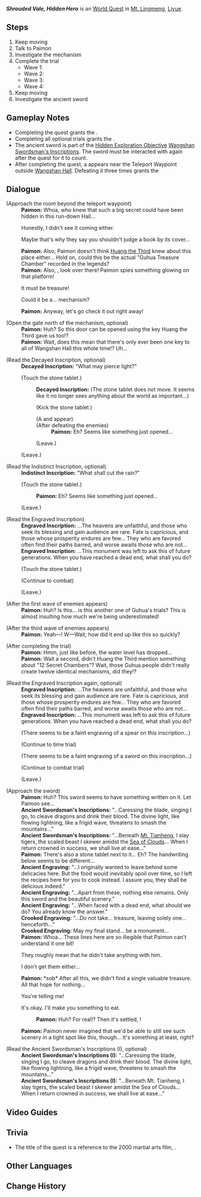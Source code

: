 {{Quest Infobox
|id            = 71109
|image         = World Quest Shrouded Vale, Hidden Hero.png
|type          = World
|requirement   = 
|characters    = Paimon; Traveler
|startLocation = [[Mt. Lingmeng]], [[Liyue]]
|region        = Liyue
|poi           = Wangshan Hall
|area          = Chenyu Vale: Upper Vale
|subarea       = Mt. Lingmeng
|prev          = Scrolls and Sword Manuals of Guhua
|next          = 
|rewards       = Adventure EXP*200;Primogem*30;Mora*35,000;Recipe: Guhua Fish & Lamb Soup*1
|rep           = Liyue
|repAmt        = 20
|repOrder      = 142
|otherRewards  = 
}}
'''''Shrouded Vale, Hidden Hero''''' is an [[World Quest]] in [[Mt. Lingmeng]], [[Liyue]].

==Steps==
# Keep moving
# Talk to Paimon
# Investigate the mechanism
# Complete the trial
#* Wave 1: {{Enemy List|Hydro Slime*1}}
#* Wave 2: {{Enemy List|Blazing Axe Mitachurl*1;Hilichurl Fighter*4}}
#* Wave 3: {{Enemy List|Anemo Hilichurl Rogue*1;Hydro Samachurl*2;Geo Samachurl*1}}
#* Wave 4: {{Enemy List|Geovishap*1/{{Pyro}};Geovishap*1/{{Electro}}}}
# Keep moving
# Investigate the ancient sword

==Gameplay Notes==
* Completing the quest grants the {{Achievement|The Supreme Secret}}.
* Completing all optional trials grants the {{Achievement|True Mastery of Spear and Sword}}.
* The ancient sword is part of the [[Hidden Exploration Objective]] [[Wangshan Swordsman's Inscriptions]]. The sword must be interacted with again after the quest for it to count.
* After completing the quest, a {{Enemy|Stonehide Lawachurl}} appears near the Teleport Waypoint outside [[Wangshan Hall]]. Defeating it three times grants the {{Achievement|"Wanna Learn? I'll Teach You!"}}

==Dialogue==
{{Quest Description|Uncover the secret left behind by Guhua}}
{{Dialogue Start}}
;(Approach the room beyond the teleport waypoint)
:'''Paimon:''' Whoa, who knew that such a big secret could have been hidden in this run-down Hall...
:{{DIcon}} Honestly, I didn't see it coming either.
:{{DIcon}} Maybe that's why they say you shouldn't judge a book by its cover...
:'''Paimon:''' Also, Paimon doesn't think [[Huang the Third]] knew about this place either... Hold on, could this be the actual "Guhua Treasure Chamber" recorded in the legends?
:'''Paimon:''' Also, {{Traveler}}, look over there! Paimon spies something glowing on that platform!
:{{DIcon}} It must be treasure!
:{{DIcon}} Could it be a... mechanism?
:'''Paimon:''' Anyway, let's go check it out right away!

;(Open the gate north of the mechanism, optional)
:'''Paimon:''' Huh? So this door can be opened using the key Huang the Third gave us too!?
:'''Paimon:''' Wait, does this mean that there's only ever been one key to all of Wangshan Hall this whole time!? Uh...

;(Read the Decayed Inscription, optional)
:'''Decayed Inscription:''' "What may pierce light?"
:{{DIcon}} (Touch the stone tablet.)
::'''Decayed Inscription:''' (The stone tablet does not move. It seems like it no longer sees anything about the world as important...)
::{{DIcon}} (Kick the stone tablet.)
::;(A {{Enemy|Large Pyro Slime}} and {{Enemy|Pyro Slime|x=3}} appear)
::;(After defeating the enemies)
:::'''Paimon:''' Eh? Seems like something just opened...
::{{DIcon}} (Leave.)
:{{DIcon}} (Leave.)

;(Read the Indistinct Inscription, optional)
:'''Indistinct Inscription:''' "What shall cut the rain?"
:{{DIcon}} (Touch the stone tablet.)
::'''Paimon:''' Eh? Seems like something just opened...
:{{DIcon}} (Leave.)

;(Read the Engraved Inscription)
:'''Engraved Inscription:''' ...The heavens are unfaithful, and those who seek its blessing and gain audience are rare. Fate is capricious, and those whose prosperity endures are few... They who are favored often find their paths barred, and worse awaits those who are not...
:'''Engraved Inscription:''' ...This monument was left to ask this of future generations. When you have reached a dead end, what shall you do?
:{{DIcon}} (Touch the stone tablet.)
:;(Continue to combat)
:{{DIcon}} (Leave.)

;(After the first wave of enemies appears)
:'''Paimon:''' Huh? Is this... is this another one of Guhua's trials? This is almost insulting how much we're being underestimated!

;(After the third wave of enemies appears)
:'''Paimon:''' Yeah&mdash;! W&mdash;Wait, how did it end up like this so quickly?

;(After completing the trial)
:'''Paimon:''' Hmm, just like before, the water level has dropped...
:'''Paimon:''' Wait a second, didn't Huang the Third mention something about "12 Secret Chambers"? Wait, those Guhua people didn't really create twelve identical mechanisms, did they!?

;(Read the Engraved Inscription again, optional)
:'''Engraved Inscription:''' ...The heavens are unfaithful, and those who seek its blessing and gain audience are rare. Fate is capricious, and those whose prosperity endures are few... They who are favored often find their paths barred, and worse awaits those who are not...
:'''Engraved Inscription:''' ...This monument was left to ask this of future generations. When you have reached a dead end, what shall you do?
:{{DIcon}} (There seems to be a faint engraving of a spear on this inscription...)
:;(Continue to time trial)
:{{DIcon}} (There seems to be a faint engraving of a sword on this inscription...)
:;(Continue to combat trial)
:{{DIcon}} (Leave.)

;(Approach the sword)
:'''Paimon:''' Huh? This sword seems to have something written on it. Let Paimon see...
:'''Ancient Swordsman's Inscriptions:''' "...Caressing the blade, singing I go, to cleave dragons and drink their blood. The divine light, like flowing lightning, like a frigid wave, threatens to smash the mountains..."
:'''Ancient Swordsman's Inscriptions:''' "...Beneath [[Mt. Tianheng]], I slay tigers, the scaled beast I skewer amidst the [[Sea of Clouds]]... When I return crowned in success, we shall live at ease..."
:'''Paimon:''' There's also a stone tablet next to it... Eh? The handwriting below seems to be different...
:'''Ancient Engraving:''' "...I originally wanted to leave behind some delicacies here. But the food would inevitably spoil over time, so I left the recipes here for you to cook instead. I assure you, they shall be delicious indeed."
:'''Ancient Engraving:''' "...Apart from these, nothing else remains. Only this sword and the beautiful scenery."
:'''Ancient Engraving:''' "...When faced with a dead end, what should we do? You already know the answer."
:'''Crooked Engraving:''' "...Do not take... treasure, leaving solely one... henceforth..."
:'''Crooked Engraving:''' May my final stand... be a monument...
:'''Paimon:''' Whoa... These lines here are so illegible that Paimon can't understand it one bit!
:{{DIcon}} They roughly mean that he didn't take anything with him.
:{{DIcon}} I don't get them either...
:'''Paimon:''' *sob* After all this, we didn't find a single valuable treasure. All that hope for nothing...
:{{DIcon}} You're telling me!
:{{DIcon}} It's okay. I'll make you something to eat.
::'''Paimon:''' Huh? For real!? Then it's settled, {{Traveler}}!
:'''Paimon:''' Paimon never imagined that we'd be able to still see such scenery in a tight spot like this, though... It's something at least, right?

;(Read the Ancient Swordsman's Inscriptions (I), optional)
:'''Ancient Swordsman's Inscriptions (I):''' "...Caressing the blade, singing I go, to cleave dragons and drink their blood. The divine light, like flowing lightning, like a frigid wave, threatens to smash the mountains..."
:'''Ancient Swordsman's Inscriptions (I):''' "...Beneath Mt. Tianheng, I slay tigers, the scaled beast I skewer amidst the Sea of Clouds... When I return crowned in success, we shall live at ease..."
{{Dialogue End}}

==Video Guides==
{{EVT
|video1   = https://youtu.be/Ipx3ob4P0CU&t=427
|caption1 = Shrouded Vale, Hidden Hero Guide
}}

==Trivia==
*The title of the quest is a reference to the 2000 martial arts film, {{w|Crouching Tiger, Hidden Dragon}}.

==Other Languages==
{{Other Languages
|en      = Shrouded Vale, Hidden Hero
|zhs     = 秘谷侠隐
|zhs_rm  = Mìgǔ Xiáyǐn
|zht     = 秘谷俠隱
|zht_rm  = Mìgǔ Xiáyǐn
|zh_tl   = Secret Valley's Hidden Gallant
|ja      = 秘密の谷に潜む侠客
|ja_rm   = Himitsu no Tani ni Hisomu Kyoukaku
|ja_tl   = {{w|Youxia}} Hiding in the Secret Vale
|ko      = 은둔 협객의 비밀
|ko_rm   = 
|ko_tl   = 
|es      = El caballero oculto en el valle secreto
|es_tl   = The Hidden Knight in the Secret Valley
|fr      = Héros caché dans la vallée secrète
|fr_tl   = Hero Hidden in the Secret Valley
|ru      = Скрытая долина, тайный герой
|ru_tl   = Concealed Vale, Hidden
 Hero
|th      = ซ่อนผู้กล้าในหุบเขาลับ
|th_rm   = 
|th_tl   = 
|vi      = Anh Hùng Trong Thung Lũng
|vi_tl   = 
|de      = Verhülltes Tal, verborgener Held
|de_tl   = Shrouded Vale, Hidden Hero
|id      = Lembah Misteri, Pendekar Rahasia
|id_tl   = Mystery Valley, Secret Warrior
|pt      = Vale Rodeado, Herói Escondido
|pt_tl   = 
|tr      = Gizli Vadi, Saklı Kahraman
|tr_tl   = 
|it      = Vallata dei segreti
|it_tl   = 
}}

==Change History==
{{Change History|4.4}}